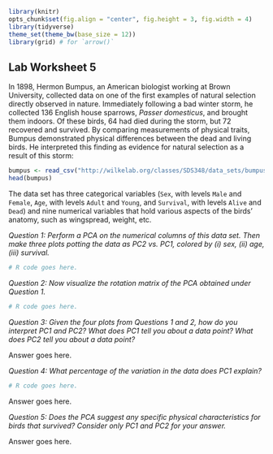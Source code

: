 ```r
library(knitr)
opts_chunk$set(fig.align = "center", fig.height = 3, fig.width = 4)
library(tidyverse)
theme_set(theme_bw(base_size = 12))
library(grid) # for `arrow()`
```
## Lab Worksheet 5

In 1898, Hermon Bumpus, an American biologist working at Brown University, collected data on one of the first examples of natural selection directly observed in nature. Immediately following a bad winter storm, he collected 136 English house sparrows, *Passer domesticus*, and brought them indoors. Of these birds, 64 had died during the storm, but 72 recovered and survived. By comparing measurements of physical traits, Bumpus demonstrated physical differences between the dead and living birds. He interpreted this finding as evidence for natural selection as a result of this storm:

```r
bumpus <- read_csv("http://wilkelab.org/classes/SDS348/data_sets/bumpus_full.csv")
head(bumpus)
```

The data set has three categorical variables (`Sex`, with levels `Male` and `Female`, `Age`, with levels `Adult` and `Young`, and `Survival`, with levels `Alive` and `Dead`) and nine numerical variables that hold various aspects of the birds' anatomy, such as wingspread, weight, etc.

*Question 1: Perform a PCA on the numerical columns of this data set. Then make three plots potting the data as PC2 vs. PC1, colored by (i) sex, (ii) age, (iii) survival.*

```r
# R code goes here.
```

*Question 2: Now visualize the rotation matrix of the PCA obtained under Question 1.*

```r
# R code goes here.
```

*Question 3: Given the four plots from Questions 1 and 2, how do you interpret PC1 and PC2? What does PC1 tell you about a data point? What does PC2 tell you about a data point?*

Answer goes here.

*Question 4: What percentage of the variation in the data does PC1 explain?*

```r
# R code goes here.
```
Answer goes here.

*Question 5: Does the PCA suggest any specific physical characteristics for birds that survived? Consider only PC1 and PC2 for your answer.*

Answer goes here.


